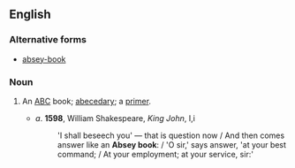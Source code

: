 {{also|absey-book}}
==English==

===Alternative forms===
* [[absey-book]]

===Noun===
{{en-noun}}

# {{lb|en|obsolete}} An [[ABC]] book; [[abecedary]]; a [[primer]].
#* ''a''. '''1598''', William Shakespeare, ''King John'', I,i
#*: 'I shall beseech you' — that is question now / And then comes answer like an '''Absey book''': / 'O sir,' says answer, 'at your best command; / At your employment; at your service, sir:'